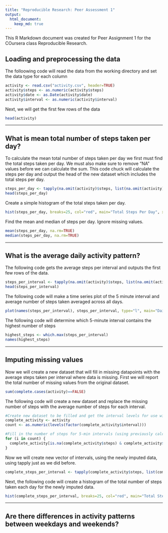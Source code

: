 ```yaml
---
title: "Reproducible Research: Peer Assessment 1"
output: 
  html_document:
    keep_md: true
---
```


This R Markdown document was created for Peer Assignment 1 for the COursera class Reproducible Research. 

## Loading and preprocessing the data

The folloowing code will read the data from the working directory and set the data type for each column

```r
activity <- read.csv("activity.csv", header=TRUE)
activity$steps <- as.numeric(activity$steps)
activity$date <- as.Date(activity$date)
activity$interval <- as.numeric(activity$interval)
```

Next, we will get the first few rows of the data

```r
head(activity)
```

***
## What is mean total number of steps taken per day?

To calculate the mean total number of steps taken per day we first must find the total steps taken per day. We must also make sure to remove "NA" values before we can calculate the sum. This code chuck will calculate the steps per day and output the head of the new dataset which includes the total steps per day.

```r
steps_per_day <- tapply(na.omit(activity)$steps, list(na.omit(activity)$date), sum)
head(steps_per_day)
```

Create a simple histogram of the total steps taken per day.

```r
hist(steps_per_day, breaks=25, col="red", main="Total Steps Per Day", xlab="The Total Steps Per Day", ylab="Frequency")
```

Find the mean and median of steps per day. Ignore missing values.   

```r
mean(steps_per_day, na.rm=TRUE)
median(steps_per_day, na.rm=TRUE)
```

***
## What is the average daily activity pattern?

The following code gets the average steps per interval and outputs the first few rows of the data.

```r
steps_per_interval <- tapply(na.omit(activity)$steps, list(na.omit(activity)$interval), mean)
head(steps_per_interval)
```

The following code will make a time series plot of the 5 minute interval and average number of steps taken averaged across all days.

```r
plot(names(steps_per_interval), steps_per_interval, type="l", main="Daily Activity Pattern", xlab="5 Minute Interval", ylab="Average Steps Per Interval", col="red", lwd=2)
```

The following code will determine which 5-minute interval contains the highest number of steps

```r
highest_steps <- which.max(steps_per_interval)
names(highest_steps)
```

***
## Imputing missing values

Now we will create a new dataset that will fill in missing datapoints with the average steps taken per interval where data is missing. First we will report the total number of missing values from the original dataset.

```r
sum(complete.cases(activity)==FALSE)
```

The following code will create a new dataset and replace the missing number of steps with the average number of steps for each interval. 

```r
#Create new dataset to be filled and get the interval levels for use with for loop
complete_activity <- activity
count <- as.numeric(levels(factor(complete_activity$interval)))

#Fill in the number of steps for 5-min intervals (using previously calculated steps_per_interval means) with missing values using a for loop
for (i in count) {
  complete_activity[is.na(complete_activity$steps) & complete_activity$interval == i, 1] <- steps_per_interval[names(steps_per_interval) == i][[1]]
} 
```

Now we will create new vector of intervals, using the newly imputed data, using tapply just as we did before.

```r
complete_steps_per_interval <- tapply(complete_activity$steps, list(complete_activity$date), sum)
```

Next, the following code will create a histogram of the total number of steps taken each day for the newly imputed data. 

```r
hist(complete_steps_per_interval, breaks=25, col="red", main="Total Steps Per Day, Imputed Data", xlab="The Total Steps Per Day", ylab="Frequency")
```

***
## Are there differences in activity patterns between weekdays and weekends?


